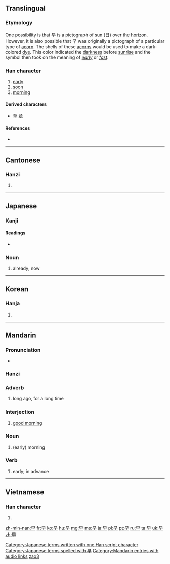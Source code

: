 ==Translingual==
{{stroke order|strokes=6}}
{{stroke order|type=animate}}

===Etymology===
One possibility is that 早 is a pictograph of [[sun]] (日) over the [[horizon]]. However, it is also possible that 早 was originally a pictograph of a particular type of [[acorn]]. The shells of these [[acorns]] would be used to make a dark-colored [[dye]]. This color indicated the [[darkness]] before [[sunrise]] and the symbol then took on the meaning of ''[[early]]'' or ''[[fast]]''.

===Han character===
{{Han char|rn=72|rad=日|as=02|sn=6|four=6040<sub>0</sub>|canj=日十 (AJ)|ids=⿱[[日]][[十]]}}

# [[early]]
# [[soon]]
# [[morning]]

====Derived characters====
* [[草]] [[章]]

====References====
* {{Han ref|kx=0489.120|dkj=13742|dj=0850.090|hdz=21483.060|uh=65E9|ud=26089|bh=A6AD|bd=42669}}

----

==Cantonese==

===Hanzi===
{{yue-hanzi|jyut=[[zou2]]|y=jou2}}

# {{defn|lang=yue|sort=日02}}

----

==Japanese==

===Kanji===
{{ja-kanji|grade=1|rs=日02}}

====Readings====
* {{ja-readings|on=[[そう]] (sō), [[さつ]] (satsu)|kun=[[はやい]] (hayai), [[はや]] (haya), [[さ]] (sa)}}

===Noun===
{{ja-noun|k|hira=はや|rom=haya}}
# already; now

[[Category:Japanese terms written with one Han script character]]
[[Category:Japanese terms spelled with 早]]
----

==Korean==

===Hanja===
{{ko-hanja|hangeul=조|eumhun=일찍|rv=jo|mr=cho|y=co}}

# {{defn|lang=ko|sort=日02}}

----

==Mandarin==

===Pronunciation===
* {{audio|zh-zǎo.ogg|audio}}

===Hanzi===
{{cmn-hanzi|pin=[[zǎo]] ([[zao3]])|wg=tsao<sup>3</sup>}}
{{zh-hanzi|[[早]]}}

===Adverb===
{{cmn-adv|ts|pin=zǎo|pint=zao3|rs=日02}}

# {{Beginning Mandarin|lang=cmn|sc=Hant|sort=日02}} long ago, for a long time

===Interjection===
{{cmn-interj|ts|pin=zǎo|pint=zao3|rs=日02}}

# [[good morning]]

===Noun===
{{cmn-noun|ts|pin=zǎo|pint=zao3|rs=日02}}

# {{Beginning Mandarin|lang=cmn|sc=Hant|sort=日02}} (early) morning

===Verb===
{{cmn-verb|ts|pin=zǎo|pint=zao3|rs=日02}}

# {{Beginning Mandarin|lang=cmn|sc=Hant|sort=日02}} early; in advance

[[Category:Mandarin entries with audio links]]
[[Category:cmn:Beginning Mandarin in simplified script|zao3]]

----

==Vietnamese==

===Han character===
{{vi-hantu|[[tảo]]|rs=日02}}

# {{defn|lang=vi|sort=日02}}

[[zh-min-nan:早]]
[[fr:早]]
[[ko:早]]
[[hu:早]]
[[mg:早]]
[[ms:早]]
[[ja:早]]
[[pl:早]]
[[pt:早]]
[[ru:早]]
[[ta:早]]
[[uk:早]]
[[zh:早]]